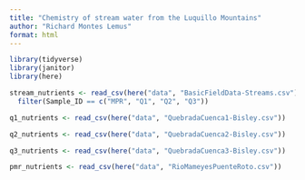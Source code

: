 ```yaml
---
title: "Chemistry of stream water from the Luquillo Mountains"
author: "Richard Montes Lemus"
format: html
---
```


```r
library(tidyverse)
library(janitor)
library(here)
```

```r
stream_nutrients <- read_csv(here("data", "BasicFieldData-Streams.csv")) %>% 
  filter(Sample_ID == c("MPR", "Q1", "Q2", "Q3"))

q1_nutrients <- read_csv(here("data", "QuebradaCuenca1-Bisley.csv"))

q2_nutrients <- read_csv(here("data", "QuebradaCuenca2-Bisley.csv"))

q3_nutrients <- read_csv(here("data", "QuebradaCuenca3-Bisley.csv"))

pmr_nutrients <- read_csv(here("data", "RioMameyesPuenteRoto.csv"))
```




